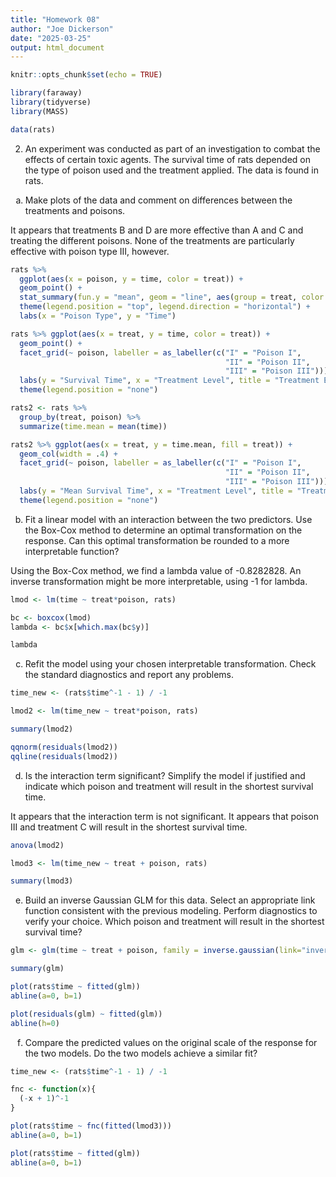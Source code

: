 ```yaml
---
title: "Homework 08"
author: "Joe Dickerson"
date: "2025-03-25"
output: html_document
---
```


```r
knitr::opts_chunk$set(echo = TRUE)
```

```r

library(faraway)
library(tidyverse)
library(MASS)

data(rats)

```

2. An experiment was conducted as part of an investigation to combat the effects of certain toxic agents. The survival time of rats depended on the type of poison used and the treatment applied. The data is found in rats.

a. Make plots of the data and comment on differences between the treatments and poisons.

It appears that treatments B and D are more effective than A and C and treating the different poisons. None of the treatments are particularly effective with poison type III, however. 

```r

rats %>% 
  ggplot(aes(x = poison, y = time, color = treat)) +
  geom_point() +
  stat_summary(fun.y = "mean", geom = "line", aes(group = treat, color = treat)) +
  theme(legend.position = "top", legend.direction = "horizontal") +
  labs(x = "Poison Type", y = "Time")

rats %>% ggplot(aes(x = treat, y = time, color = treat)) +
  geom_point() +
  facet_grid(~ poison, labeller = as_labeller(c("I" = "Poison I",
                                                "II" = "Poison II",
                                                "III" = "Poison III"))) +
  labs(y = "Survival Time", x = "Treatment Level", title = "Treatment Effect Grouped By Poison Type") +
  theme(legend.position = "none")

rats2 <- rats %>% 
  group_by(treat, poison) %>% 
  summarize(time.mean = mean(time)) 

rats2 %>% ggplot(aes(x = treat, y = time.mean, fill = treat)) +
  geom_col(width = .4) +
  facet_grid(~ poison, labeller = as_labeller(c("I" = "Poison I",
                                                "II" = "Poison II",
                                                "III" = "Poison III"))) +
  labs(y = "Mean Survival Time", x = "Treatment Level", title = "Treatment Effect Grouped By Poison Type") +
  theme(legend.position = "none")

```

b. Fit a linear model with an interaction between the two predictors. Use the Box-Cox method to determine an optimal transformation on the response. Can this optimal transformation be rounded to a more interpretable function?

Using the Box-Cox method, we find a lambda value of -0.8282828. An inverse transformation might be more interpretable, using -1 for lambda. 

```r

lmod <- lm(time ~ treat*poison, rats)

bc <- boxcox(lmod)
lambda <- bc$x[which.max(bc$y)]

lambda

```

c. Refit the model using your chosen interpretable transformation. Check the standard diagnostics and report any problems.

```r

time_new <- (rats$time^-1 - 1) / -1

lmod2 <- lm(time_new ~ treat*poison, rats)

summary(lmod2)

qqnorm(residuals(lmod2))
qqline(residuals(lmod2))

```

d. Is the interaction term significant? Simplify the model if justified and indicate which poison and treatment will result in the shortest survival time.

It appears that the interaction term is not significant. It appears that poison III and treatment C will result in the shortest survival time.

```r

anova(lmod2)

lmod3 <- lm(time_new ~ treat + poison, rats)

summary(lmod3)


```

e. Build an inverse Gaussian GLM for this data. Select an appropriate link function consistent with the previous modeling. Perform diagnostics to verify your choice. Which poison and treatment will result in the shortest survival time?

```r

glm <- glm(time ~ treat + poison, family = inverse.gaussian(link="inverse"), rats)

summary(glm)

plot(rats$time ~ fitted(glm))
abline(a=0, b=1)

plot(residuals(glm) ~ fitted(glm))
abline(h=0)

```

f. Compare the predicted values on the original scale of the response for the two models. Do the two models achieve a similar fit?

```r

time_new <- (rats$time^-1 - 1) / -1

fnc <- function(x){
  (-x + 1)^-1 
}

plot(rats$time ~ fnc(fitted(lmod3)))
abline(a=0, b=1)

plot(rats$time ~ fitted(glm))
abline(a=0, b=1)

```
